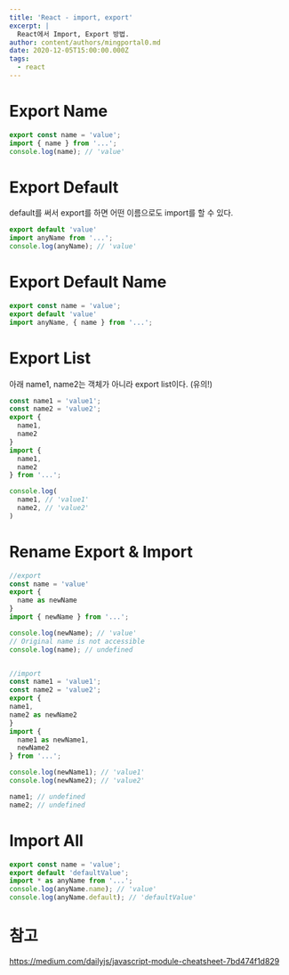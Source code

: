 ```yaml
---
title: 'React - import, export'
excerpt: |
  React에서 Import, Export 방법.
author: content/authors/mingportal0.md
date: 2020-12-05T15:00:00.000Z
tags:
  - react
---
```


# Export Name 

```javascript
export const name = 'value';
import { name } from '...';
console.log(name); // 'value'
```

# Export Default

default를 써서 export를 하면 어떤 이름으로도 import를 할 수 있다.

```javascript
export default 'value'
import anyName from '...';
console.log(anyName); // 'value'
```

# Export Default Name

```javascript
export const name = 'value';
export default 'value'
import anyName, { name } from '...';
```

# Export List

아래 name1, name2는 객체가 아니라 export list이다. (유의!)

```javascript
const name1 = 'value1';
const name2 = 'value2';
export {
  name1,
  name2
}
import {
  name1,
  name2
} from '...';

console.log(
  name1, // 'value1'
  name2, // 'value2'
)
```

# Rename Export & Import

```javascript
//export
const name = 'value'
export {
  name as newName
}
import { newName } from '...';

console.log(newName); // 'value'
// Original name is not accessible
console.log(name); // undefined


//import
const name1 = 'value1';
const name2 = 'value2';
export {
name1,
name2 as newName2
}
import {
  name1 as newName1,
  newName2
} from '...';

console.log(newName1); // 'value1'
console.log(newName2); // 'value2'

name1; // undefined
name2; // undefined
```

# Import All

```javascript
export const name = 'value';
export default 'defaultValue';
import * as anyName from '...';
console.log(anyName.name); // 'value'
console.log(anyName.default); // 'defaultValue'
```

# 참고

https://medium.com/dailyjs/javascript-module-cheatsheet-7bd474f1d829
